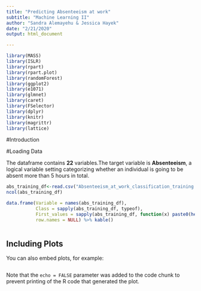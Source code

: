 ```yaml
---
title: "Predicting Absenteeism at work"
subtitle: "Machine Learning II"
author: "Sandra Alemayehu & Jessica Hayek"
date: "2/21/2020"
output: html_document

---
```


```r
library(MASS)
library(ISLR)
library(rpart)
library(rpart.plot)
library(randomForest)
library(ggplot2)
library(e1071)     
library(glmnet)
library(caret)     
library(FSelector)
library(dplyr)
library(knitr)
library(magrittr)
library(lattice)
```

#Introduction


#Loading Data

The dataframe contains **22** variables.The target variable is **Absenteeism**, a logical variable setting categorizing whether an individual is going to be absent more than 5 hours in total.

```r

abs_training_df<-read.csv("Absenteeism_at_work_classification_training.csv",sep = ";")
ncol(abs_training_df)
```


```r
data.frame(Variable = names(abs_training_df),
           Class = sapply(abs_training_df, typeof),
           First_values = sapply(abs_training_df, function(x) paste0(head(x),  collapse = ", ")),
           row.names = NULL) %>% kable()

```



```r

```

## Including Plots

You can also embed plots, for example:

```r

```

Note that the `echo = FALSE` parameter was added to the code chunk to prevent printing of the R code that generated the plot.
